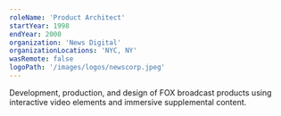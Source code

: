 ```yaml
---
roleName: 'Product Architect'
startYear: 1998
endYear: 2000
organization: 'News Digital'
organizationLocations: 'NYC, NY'
wasRemote: false
logoPath: '/images/logos/newscorp.jpeg'
---
```

Development, production, and design of FOX broadcast products using interactive video elements and immersive supplemental content.
